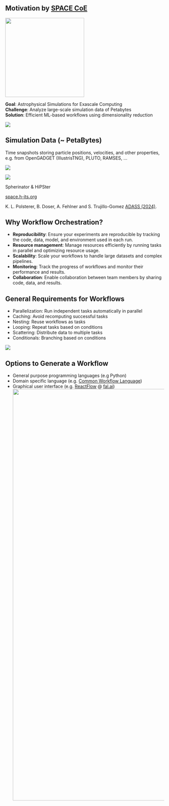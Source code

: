 ##  Motivation by [SPACE CoE](https://www.space-coe.eu/)

![](images/SPACE_logo.png){.absolute top=0 right=0 width=250}

**Goal**: Astrophysical Simulations for Exascale Computing\
**Challenge**: Analyze large-scale simulation data of Petabytes\
**Solution**: Efficient ML-based workflows using dimensionality reduction

::: {layout='[1,2.2,0.7]' layout-valign=center}
::: n1
![](images/illustris.png)

::: {.small}
::: {.callout-note icon=false}
## Simulation Data (~ PetaBytes)
Time snapshots storing particle positions, velocities, and other properties, e.g. from OpenGADGET (IllustrisTNG), PLUTO, RAMSES, ...
:::
:::
:::

::: n2
![](images/projectx.svg)
:::

::: n3
![](images/P404_f2.png)

::: {.small}
Spherinator & HiPSter

[space.h-its.org](https://space.h-its.org/)
:::
:::
:::

::: aside
K. L. Polsterer, B. Doser, A. Fehlner and S. Trujillo-Gomez [ADASS (2024)]().
:::

<!-- ![](images/Space-partners-new.png){fig-align="center"} -->


## Why Workflow Orchestration?

::: {.incremental}

- **Reproducibility**: Ensure your experiments are reproducible by tracking the code, data, model, and environment used in each run.
- **Resource management**: Manage resources efficiently by running tasks in parallel and optimizing resource usage.
- **Scalability**: Scale your workflows to handle large datasets and complex pipelines.
- **Monitoring**: Track the progress of workflows and monitor their performance and results.
- **Collaboration**: Enable collaboration between team members by sharing code, data, and results.

:::


## General Requirements for Workflows

  - Parallelization: Run independent tasks automatically in parallel 
  - Caching: Avoid recomputing successful tasks
  - Nesting: Reuse workflows as tasks
  - Looping: Repeat tasks based on conditions
  - Scattering: Distribute data to multiple tasks
  - Conditionals: Branching based on conditions


![](images/flyte-ui_mnist-workflow.png)


## Options to Generate a Workflow

- General purpose programming languages (e.g Python)
- Domain specific language (e.g. [Common Workflow Language](https://www.commonwl.org/))
- Graphical user interface (e.g. [ReactFlow](https://reactflow.dev/) @ [fal.ai](https://fal.ai/dashboard))
![](images/fal_ai.png){width="1300"}
